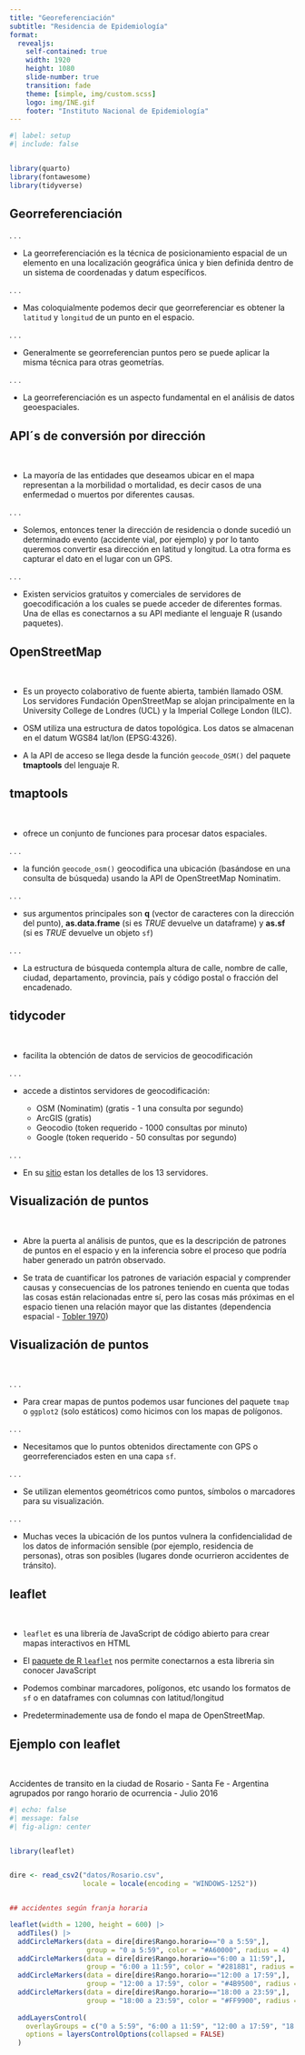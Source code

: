 ```yaml
---
title: "Georeferenciación"
subtitle: "Residencia de Epidemiología"
format: 
  revealjs:
    self-contained: true
    width: 1920
    height: 1080
    slide-number: true
    transition: fade
    theme: [simple, img/custom.scss]
    logo: img/INE.gif
    footer: "Instituto Nacional de Epidemiología"
---
```


```r
#| label: setup
#| include: false


library(quarto)
library(fontawesome)
library(tidyverse)
```


## Georreferenciación {.title-top}

. . . 

- La georreferenciación es la técnica de posicionamiento espacial de un elemento en una localización geográfica única y bien definida dentro de un sistema de coordenadas y datum específicos.

. . . 

- Mas coloquialmente podemos decir que georreferenciar es obtener la `latitud` y `longitud` de un punto en el espacio. 

. . . 

- Generalmente se georreferencian puntos pero se puede aplicar la misma técnica para otras geometrías.

. . . 

- La georreferenciación es un aspecto fundamental en el análisis de datos geoespaciales.


## API´s de conversión por dirección {.title-top}

<br>

- La mayoría de las entidades que deseamos ubicar en el mapa representan a la morbilidad  o mortalidad, es decir casos de una enfermedad o muertos por diferentes causas.

. . .



- Solemos, entonces tener la dirección de residencia o donde sucedió un determinado evento (accidente vial, por ejemplo) y por lo tanto queremos convertir esa dirección en latitud y longitud. La otra forma es capturar el dato en el lugar con un GPS.

. . .

- Existen servicios gratuitos y comerciales de servidores de goecodificación a los cuales se puede acceder de diferentes formas. Una de ellas es conectarnos a su API mediante el lenguaje R (usando paquetes).

## OpenStreetMap {.title-top}

<br>

::: {.fragment .fade-in-then-semi-out}

- Es un proyecto colaborativo de fuente abierta, también llamado OSM. Los servidores Fundación OpenStreetMap se alojan principalmente en la University College de Londres (UCL) y la Imperial College London (ILC).

:::

::: {.fragment .fade-in-then-semi-out}

- OSM utiliza una estructura de datos topológica. Los datos se almacenan en el datum WGS84 lat/lon (EPSG:4326).

:::

::: {.fragment .fade-in-then-semi-out}

- A la API de acceso se llega desde la función `geocode_OSM()` del paquete **tmaptools** del lenguaje R. 

:::

## tmaptools {.title-top}

<br>

- ofrece un conjunto de funciones para procesar datos espaciales.

. . .

- la función `geocode_osm()` geocodifica una ubicación (basándose en una consulta de búsqueda) usando la API de OpenStreetMap Nominatim.

. . .

- sus argumentos principales son **q** (vector de caracteres con la dirección del punto), **as.data.frame** (si es *TRUE* devuelve un dataframe) y **as.sf** (si es *TRUE* devuelve un objeto `sf`)  

. . .

- La estructura de búsqueda contempla altura de calle, nombre de calle, ciudad, departamento, provincia, país y código postal o fracción del encadenado.

## tidycoder {.title-top}

<br>

-  facilita la obtención de datos de servicios de geocodificación

. . .

- accede a distintos servidores de geocodificación:

  - OSM (Nominatim) (gratis - 1 una consulta por segundo)
  - ArcGIS (gratis)
  - Geocodio (token requerido - 1000 consultas por minuto)
  - Google (token requerido - 50 consultas por segundo)
  
. . .
  
- En su [sitio](https://jessecambon.github.io/tidygeocoder/articles/geocoder_services.html) estan los detalles de los 13 servidores.  
  

## Visualización de puntos {.title-top}

<br>

::: {.fragment .fade-in-then-semi-out}

- Abre la puerta al análisis de puntos, que es la descripción de patrones de puntos en el espacio y en la inferencia sobre el proceso que podría haber generado un patrón observado.

:::

::: {.fragment .fade-in-then-semi-out}

- Se trata de cuantificar los patrones de variación espacial y comprender causas y consecuencias de los patrones teniendo en cuenta que todas las cosas están relacionadas entre sí, pero las cosas más próximas en el espacio tienen una relación mayor que las distantes (dependencia espacial - [Tobler 1970](https://doi.org/10.2307/143141))

:::

## Visualización de puntos {.title-top}

<br>

. . .

- Para crear mapas de puntos podemos usar funciones del paquete `tmap` o `ggplot2` (solo estáticos) como hicimos con los mapas de polígonos.

. . .


- Necesitamos que lo puntos obtenidos directamente con GPS o georreferenciados esten en una capa `sf`.

. . .


- Se utilizan elementos geométricos como puntos, símbolos o marcadores para su visualización.


. . .

- Muchas veces la ubicación de los puntos vulnera la confidencialidad de los datos de información sensible (por ejemplo, residencia de personas), otras son posibles (lugares donde ocurrieron accidentes de tránsito). 

## leaflet {.title-top}

<br>

::: {.fragment .fade-in-then-semi-out}

- `leaflet` es una librería de JavaScript de código abierto para crear mapas interactivos en HTML

:::

::: {.fragment .fade-in-then-semi-out}

- El [paquete de R `leaflet`](https://rstudio.github.io/leaflet/index.html) nos permite conectarnos a esta libreria sin conocer JavaScript 

:::

::: {.fragment .fade-in-then-semi-out}

- Podemos combinar marcadores, polígonos, etc usando los formatos de `sf` o en dataframes con columnas con latitud/longitud

:::

::: {.fragment .fade-in-then-semi-out}

- Predeterminademente usa de fondo el mapa de OpenStreetMap.

:::


## Ejemplo con leaflet {.title-top}

<br>

Accidentes de transito en la ciudad de Rosario - Santa Fe - Argentina agrupados por rango horario de ocurrencia - Julio 2016

```r
#| echo: false
#| message: false
#| fig-align: center


library(leaflet)


dire <- read_csv2("datos/Rosario.csv", 
                  locale = locale(encoding = "WINDOWS-1252")) 


## accidentes según franja horaria

leaflet(width = 1200, height = 600) |>
  addTiles() |>
  addCircleMarkers(data = dire[dire$Rango.horario=="0 a 5:59",], 
                   group = "0 a 5:59", color = "#A60000", radius = 4) |>
  addCircleMarkers(data = dire[dire$Rango.horario=="6:00 a 11:59",], 
                   group = "6:00 a 11:59", color = "#2818B1", radius = 4) |>
  addCircleMarkers(data = dire[dire$Rango.horario=="12:00 a 17:59",], 
                   group = "12:00 a 17:59", color = "#4B9500", radius = 4) |> 
  addCircleMarkers(data = dire[dire$Rango.horario=="18:00 a 23:59",], 
                   group = "18:00 a 23:59", color = "#FF9900", radius = 4) |>
  
  addLayersControl(
    overlayGroups = c("0 a 5:59", "6:00 a 11:59", "12:00 a 17:59", "18:00 a 23:59"),
    options = layersControlOptions(collapsed = FALSE)
  )

```

